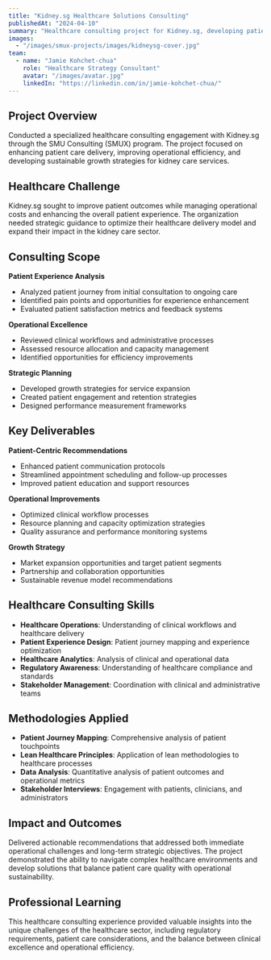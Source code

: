 ```yaml
---
title: "Kidney.sg Healthcare Solutions Consulting"
publishedAt: "2024-04-10"
summary: "Healthcare consulting project for Kidney.sg, developing patient engagement strategies and operational improvements for kidney care services."
images:
  - "/images/smux-projects/images/kidneysg-cover.jpg"
team:
  - name: "Jamie Kohchet-chua"
    role: "Healthcare Strategy Consultant"
    avatar: "/images/avatar.jpg"
    linkedIn: "https://linkedin.com/in/jamie-kohchet-chua/"
---
```


## Project Overview

Conducted a specialized healthcare consulting engagement with Kidney.sg through the SMU Consulting (SMUX) program. The project focused on enhancing patient care delivery, improving operational efficiency, and developing sustainable growth strategies for kidney care services.

## Healthcare Challenge

Kidney.sg sought to improve patient outcomes while managing operational costs and enhancing the overall patient experience. The organization needed strategic guidance to optimize their healthcare delivery model and expand their impact in the kidney care sector.

## Consulting Scope

**Patient Experience Analysis**
- Analyzed patient journey from initial consultation to ongoing care
- Identified pain points and opportunities for experience enhancement
- Evaluated patient satisfaction metrics and feedback systems

**Operational Excellence**
- Reviewed clinical workflows and administrative processes
- Assessed resource allocation and capacity management
- Identified opportunities for efficiency improvements

**Strategic Planning**
- Developed growth strategies for service expansion
- Created patient engagement and retention strategies
- Designed performance measurement frameworks

## Key Deliverables

**Patient-Centric Recommendations**
- Enhanced patient communication protocols
- Streamlined appointment scheduling and follow-up processes
- Improved patient education and support resources

**Operational Improvements**
- Optimized clinical workflow processes
- Resource planning and capacity optimization strategies
- Quality assurance and performance monitoring systems

**Growth Strategy**
- Market expansion opportunities and target patient segments
- Partnership and collaboration opportunities
- Sustainable revenue model recommendations

## Healthcare Consulting Skills

- **Healthcare Operations**: Understanding of clinical workflows and healthcare delivery
- **Patient Experience Design**: Patient journey mapping and experience optimization
- **Healthcare Analytics**: Analysis of clinical and operational data
- **Regulatory Awareness**: Understanding of healthcare compliance and standards
- **Stakeholder Management**: Coordination with clinical and administrative teams

## Methodologies Applied

- **Patient Journey Mapping**: Comprehensive analysis of patient touchpoints
- **Lean Healthcare Principles**: Application of lean methodologies to healthcare processes
- **Data Analysis**: Quantitative analysis of patient outcomes and operational metrics
- **Stakeholder Interviews**: Engagement with patients, clinicians, and administrators

## Impact and Outcomes

Delivered actionable recommendations that addressed both immediate operational challenges and long-term strategic objectives. The project demonstrated the ability to navigate complex healthcare environments and develop solutions that balance patient care quality with operational sustainability.

## Professional Learning

This healthcare consulting experience provided valuable insights into the unique challenges of the healthcare sector, including regulatory requirements, patient care considerations, and the balance between clinical excellence and operational efficiency.